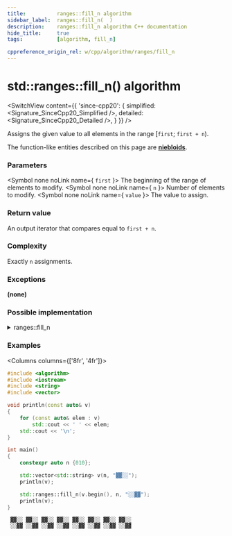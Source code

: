 ```yaml
---
title:			ranges::fill_n algorithm
sidebar_label:	ranges::fill_n(  )
description:	ranges::fill_n algorithm C++ documentation
hide_title:		true
tags:			[algorithm, fill_n]

cppreference_origin_rel: w/cpp/algorithm/ranges/fill_n
---
```



<!----------------- Codes ---------------------->


# std::ranges::fill_n() algorithm

<SwitchView content={{
	'since-cpp20': {
		simplified:	<Signature_SinceCpp20_Simplified />,
		detailed:	<Signature_SinceCpp20_Detailed />,
	}
}} />

Assigns the given value to all elements in the range [`first`; `first + n`).

The function-like entities described on this page are [**niebloids**](#).

### Parameters

<SymbolTable>

  <Symbol none noLink name={ <code>first</code> }>
    The beginning of the range of elements to modify.
  </Symbol>
  <Symbol none noLink name={ <code>n</code> }>
    Number of elements to modify.
  </Symbol>
  <Symbol none noLink name={ <code>value</code> }>
    The value to assign.
  </Symbol>

</SymbolTable>

### Return value

An output iterator that compares equal to `first + n`.

### Complexity

Exactly `n` assignments.

### Exceptions

**(none)**

### Possible implementation

<details>
<summary>ranges::fill_n</summary>

```cpp
struct fill_n_fn
{
    template<class T, std::output_iterator<const T&> O>
    constexpr O operator()(O first, std::iter_difference_t<O> n, const T& value) const
    {
        for (std::iter_difference_t<O> i {}; i != n; ++first, ++i)
            *first = value;
        return first;
    }
};

inline constexpr fill_n_fn fill_n {};
```

</details>

### Examples

<Columns columns={['8fr', '4fr']}>
<div>

```cpp title='Main.cpp' showLineNumbers
#include <algorithm>
#include <iostream>
#include <string>
#include <vector>

void println(const auto& v)
{
    for (const auto& elem : v)
        std::cout << ' ' << elem;
    std::cout << '\n';
}

int main()
{
    constexpr auto n {010};

    std::vector<std::string> v(n, "▓▓░░");
    println(v);

    std::ranges::fill_n(v.begin(), n, "░░▓▓");
    println(v);
}
```

</div>
<div>

```plaintext title="Output"
 ▓▓░░ ▓▓░░ ▓▓░░ ▓▓░░ ▓▓░░ ▓▓░░ ▓▓░░ ▓▓░░
 ░░▓▓ ░░▓▓ ░░▓▓ ░░▓▓ ░░▓▓ ░░▓▓ ░░▓▓ ░░▓▓
```

</div>
</Columns>
